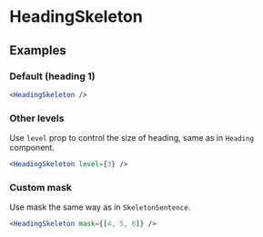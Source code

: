 # HeadingSkeleton

## Examples

### Default (heading 1)

```jsx live
<HeadingSkeleton />
```

### Other levels

Use `level` prop to control the size of heading, same as in `Heading` component.

```jsx live
<HeadingSkeleton level={3} />
```

### Custom mask

Use mask the same way as in `SkeletonSentence`.

```jsx live
<HeadingSkeleton mask={[4, 5, 6]} />
```
